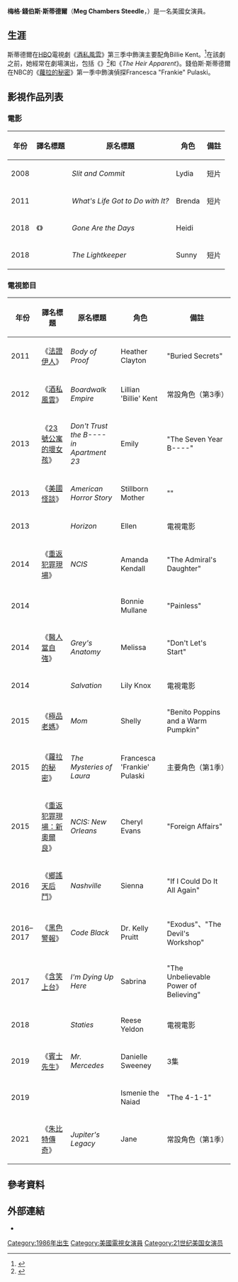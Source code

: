 {{noteTA
|G1=TV
|G2=Movie
}}
{{Infobox person
| name = 梅格·錢伯斯·斯蒂德爾<br />Meg Chambers Steedle
| image =
| caption =
| birth_date = {{birth date and age|1990|3|30}}
| birth_place = 美國
| nationality = 美國
| education =
| occupation = 女演員
}}
'''梅格·錢伯斯·斯蒂德爾'''（'''Meg Chambers Steedle'''，{{bd|1990年|3月30日}}）是一名美國女演員。

== 生涯 ==
斯蒂德爾在[[HBO|HBO]]電視劇《[[酒私風雲|酒私風雲]]》第三季中飾演主要配角Billie Kent。<ref>{{Cite web |url = http://www.imdb.com/name/nm3499572/ |title = Meg Steedle: Filmography |publisher = IMDb |language = en |accessdate = 2016-11-04 |archive-date = 2016-12-19 |archive-url = https://web.archive.org/web/20161219074030/http://www.imdb.com/name/nm3499572/ |dead-url = no }}</ref>在該劇之前，她經常在劇場演出，包括《{{link-en|鬥氣夫妻 (舞台劇)|Barefoot in the Park|鬥氣夫妻}}》<ref>{{Cite web |url = http://www.nytimes.com/2010/02/21/nyregion/21playnj.html |title = Simon's Dueling Newlyweds Return |author = Naomi Siegel |date = 2010-02-19 |publisher = The New York Times |language = en |accessdate = 2016-11-06 |archive-date = 2018-02-17 |archive-url = https://web.archive.org/web/20180217154217/http://www.nytimes.com/2010/02/21/nyregion/21playnj.html |dead-url = no }}</ref>和《''The Heir Apparent''》。錢伯斯·斯蒂德爾在NBC的《[[蘿拉的秘密|蘿拉的秘密]]》第一季中飾演偵探Francesca "Frankie" Pulaski。

== 影視作品列表 ==
=== 電影 ===
{| class="wikitable sortable"
|-
! 年份
! 譯名標題
! 原名標題
! 角色
! class="unsortable" | 備註
|-
| 2008
| {{n/a}}
| ''Slit and Commit''
| Lydia
| 短片
|-
| 2011
| {{n/a}}
| ''What's Life Got to Do with It?''
| Brenda
| 短片
|-
| 2018
| 《{{link-en|去日無痕|Gone Are the Days (2018 film)}}》
| ''Gone Are the Days''
| Heidi
|
|-
| 2018
| {{n/a}}
| ''The Lightkeeper''
| Sunny
| 短片
|}

=== 電視節目 ===
{| class="wikitable sortable"
|-
! 年份
! 譯名標題
! 原名標題
! 角色
! class="unsortable" | 備註
|-
| 2011
| 《[[法證伊人|法證伊人]]》
| ''Body of Proof''
| Heather Clayton
| "Buried Secrets"
|-
| 2012
| 《[[酒私風雲|酒私風雲]]》
| ''Boardwalk Empire''
| Lillian 'Billie' Kent
| 常設角色（第3季）
|-
| 2013
| 《[[23號公寓的壞女孩|23號公寓的壞女孩]]》
| ''Don't Trust the B---- in Apartment 23''
| Emily
| "The Seven Year B----"
|-
| 2013
| 《[[美國怪談|美國怪談]]》
| ''American Horror Story''
| Stillborn Mother
| "{{link-en|Burn, Witch. Burn! (American Horror Story)|Burn, Witch. Burn! (American Horror Story)|Burn, Witch. Burn!}}"
|-
| 2013
| {{n/a}}
| ''Horizon''
| Ellen
| 電視電影
|-
| 2014
| 《[[重返犯罪現場|重返犯罪現場]]》
| ''NCIS''
| Amanda Kendall
| "The Admiral's Daughter"
|-
| 2014
| {{n/a}}
| ''{{link-en|Perception (U.S. TV series)|Perception (U.S. TV series)|Perception}}''
| Bonnie Mullane
| "Painless"
|-
| 2014
| 《[[醫人當自強|醫人當自強]]》
| ''Grey's Anatomy''
| Melissa
| "Don't Let's Start"
|-
| 2014
| {{n/a}}
| ''Salvation''
| Lily Knox
| 電視電影
|-
| 2015
| 《[[極品老媽|極品老媽]]》
| ''Mom''
| Shelly
| "Benito Poppins and a Warm Pumpkin"
|-
| 2015
| 《[[蘿拉的秘密|蘿拉的秘密]]》
| ''The Mysteries of Laura''
| Francesca 'Frankie' Pulaski
| 主要角色（第1季）
|-
| 2015
| 《[[重返犯罪現場：新奧爾良|重返犯罪現場：新奧爾良]]》
| ''NCIS: New Orleans''
| Cheryl Evans
| "Foreign Affairs"
|-
| 2016
| 《[[鄉謠天后鬥|鄉謠天后鬥]]》
| ''Nashville''
| Sienna
| "If I Could Do It All Again"
|-
| 2016–2017
| 《[[黑色警報|黑色警報]]》
| ''Code Black''
| Dr. Kelly Pruitt
| "Exodus"、"The Devil's Workshop"
|-
| 2017
| 《[[含笑上台|含笑上台]]》
| ''I'm Dying Up Here''
| Sabrina
| "The Unbelievable Power of Believing"
|-
| 2018
| {{n/a}}
| ''Staties''
| Reese Yeldon
| 電視電影
|-
| 2019
| 《[[賓士先生_(電視劇)|賓士先生]]》
| ''Mr. Mercedes''
| Danielle Sweeney
| 3集
|-
| 2019
| {{n/a}}
| ''{{link-en|The Magicians (American TV series)|The Magicians (American TV series)|The Magicians}}''
| Ismenie the Naiad
| "The 4-1-1"
|-
| 2021
| 《[[朱比特傳奇|朱比特傳奇]]》
| ''Jupiter's Legacy''
| Jane
| 常設角色（第1季）
|}

== 參考資料 ==
{{Reflist}}

== 外部連結 ==
* {{IMDb name|3499572}}

{{DEFAULTSORT: Steedle, Meg}}
[[Category:1986年出生|Category:1986年出生]]
[[Category:美國電視女演員|Category:美國電視女演員]]
[[Category:21世纪美国女演员|Category:21世纪美国女演员]]